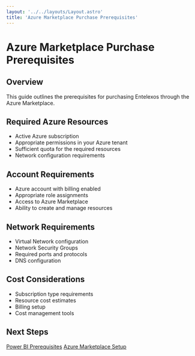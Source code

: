 ```yaml
---
layout: '../../layouts/Layout.astro'
title: 'Azure Marketplace Purchase Prerequisites'
---
```


# Azure Marketplace Purchase Prerequisites

## Overview
This guide outlines the prerequisites for purchasing Entelexos through the Azure Marketplace.

## Required Azure Resources
- Active Azure subscription
- Appropriate permissions in your Azure tenant
- Sufficient quota for the required resources
- Network configuration requirements

## Account Requirements
- Azure account with billing enabled
- Appropriate role assignments
- Access to Azure Marketplace
- Ability to create and manage resources

## Network Requirements
- Virtual Network configuration
- Network Security Groups
- Required ports and protocols
- DNS configuration

## Cost Considerations
- Subscription type requirements
- Resource cost estimates
- Billing setup
- Cost management tools

<div class="next-steps">
  <h2>Next Steps</h2>
  <div class="button-group">
    <a href="/prerequisites/power-bi">Power BI Prerequisites</a>
    <a href="/setup/azure-marketplace">Azure Marketplace Setup</a>
  </div>
</div> 
